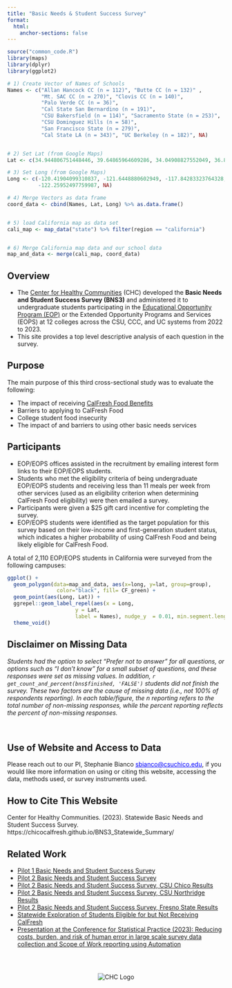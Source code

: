 ```yaml
---
title: "Basic Needs & Student Success Survey"
format:
  html:
    anchor-sections: false
---
```


```r
source("common_code.R")
library(maps)
library(dplyr)
library(ggplot2)

# 1) Create Vector of Names of Schools
Names <- c("Allan Hancock CC (n = 112)", "Butte CC (n = 132)" ,
           "Mt. SAC CC (n = 270)", "Clovis CC (n = 140)", 
           "Palo Verde CC (n = 36)",
           "Cal State San Bernardino (n = 191)", 
           "CSU Bakersfield (n = 114)", "Sacramento State (n = 253)",
           "CSU Dominguez Hills (n = 58)", 
           "San Francisco State (n = 279)", 
           "Cal State LA (n = 343)", "UC Berkeley (n = 182)", NA)


# 2) Set Lat (from Google Maps)
Lat <- c(34.944806751448446, 39.64865964609286, 34.04908827552049, 36.8881247883413, 33.661194382241, 34.181456718923286, 35.3488035843719, 38.56494552780801, 33.862538254060354, 37.72428800979904, 34.0664952125493, 37.87032035949273, NA)

# 3) Set Long (from Google Maps)
Long <- c(-120.41904099310837, -121.6448880602949, -117.84283323764328,  -119.73237338219428,  -114.6528941759761,  -117.3231769109331, -119.1034047186511, -121.42779950825016,  -118.25447517782001, -122.48003539894094, -118.1684245606096,
          -122.25952497759987, NA)

# 4) Merge Vectors as data frame
coord_data <- cbind(Names, Lat, Long) %>% as.data.frame()


# 5) load California map as data set
cali_map <- map_data("state") %>% filter(region == "california")


# 6) Merge California map data and our school data
map_and_data <- merge(cali_map, coord_data)

```

## Overview

-   The [Center for Healthy Communities](https://chcchicostate.org/) (CHC) developed the **Basic Needs and Student Success Survey (BNS3)** and administered it to undergraduate students participating in the [Educational Opportunity Program (EOP)](https://www2.calstate.edu/attend/student-services/eop) or the Extended Opportunity Programs and Services (EOPS) at 12 colleges across the CSU, CCC, and UC systems from 2022 to 2023.
-   This site provides a top level descriptive analysis of each question in the survey.

## Purpose

The main purpose of this third cross-sectional study was to evaluate the following:

-   The impact of receiving [CalFresh Food Benefits](https://www.csuchico.edu/calfresh/index.shtml)
-   Barriers to applying to CalFresh Food
-   College student food insecurity
-   The impact of and barriers to using other basic needs services

## Participants {#ref-md}

-   EOP/EOPS offices assisted in the recruitment by emailing interest form links to their EOP/EOPS students.
-   Students who met the eligibility criteria of being undergraduate EOP/EOPS students and receiving less than 11 meals per week from other services (used as an eligibility criterion when determining CalFresh Food eligibility) were then emailed a survey.
-   Participants were given a \$25 gift card incentive for completing the survey.
-   EOP/EOPS students were identified as the target population for this survey based on their low-income and first-generation student status, which indicates a higher probability of using CalFresh Food and being likely eligible for CalFresh Food.

A total of 2,110 EOP/EOPS students in California were surveyed from the following campuses:

<a id="md"></a>

```r

ggplot() + 
  geom_polygon(data=map_and_data, aes(x=long, y=lat, group=group),
                color="black", fill= CF_green) + 
  geom_point(aes(Long, Lat)) +
  ggrepel::geom_label_repel(aes(x = Long, 
                      y = Lat, 
                      label = Names), nudge_y  = 0.01, min.segment.length = 0) + 
  theme_void() 

```

::: callout-important
## Disclaimer on Missing Data

*Students had the option to select "Prefer not to answer" for all questions, or options such as "I don't know" for a small subset of questions, and these responses were set as missing values. In addition, `r get_count_and_percent(bns$finished, 'FALSE')` students did not finish the survey. These two factors are the cause of missing data (i.e., not 100% of respondents reporting). In each table/figure, the n reporting refers to the total number of non-missing responses, while the percent reporting reflects the percent of non-missing responses.*
:::

<br/>

## Use of Website and Access to Data

Please reach out to our PI, Stephanie Bianco [sbianco\@csuchico.edu]{style="color: blue; text-decoration: underline;"}, if you would like more information on using or citing this website, accessing the data, methods used, or survey instruments used.

## How to Cite This Website

Center for Healthy Communities. (2023). Statewide Basic Needs and Student Success Survey. https://chicocalfresh.github.io/BNS3_Statewide_Summary/

## Related Work

-   [Pilot 1 Basic Needs and Student Success Survey](https://chicocalfresh.github.io/BNS-Pilot1-website/index.html)
-   [Pilot 2 Basic Needs and Student Success Survey](https://chicocalfresh.github.io/bns-pilot2-website/index.html)
-   [Pilot 2 Basic Needs and Student Success Survey, CSU Chico Results](https://chicocalfresh.github.io/bns-pilot2-chico/)
-   [Pilot 2 Basic Needs and Student Success Survey, CSU Northridge Results](https://chicocalfresh.github.io/bns-pilot2-csun/)
-   [Pilot 2 Basic Needs and Student Success Survey, Fresno State Results](https://chicocalfresh.github.io/bns-pilot2-fresno/)
-   [Statewide Exploration of Students Eligible for but Not Receiving CalFresh](eligible_not_receiving.html)
-   [Presentation at the Conference for Statistical Practice (2023): Reducing costs, burden, and risk of human error in large scale survey data collection and Scope of Work reporting using Automation](https://chicocalfresh.github.io/CSP2023/)

<br/>

::: columns
::: {.column width="10%"}
:::

::: {.column width="80%"}
::: {style="text-align: center;"}
<img src="bns_statewide_logo_array.svg" alt="CHC Logo" width="auto" height="auto"/>
:::
:::

::: {.column width="10%"}
:::
:::
